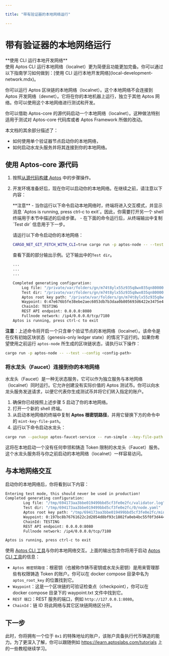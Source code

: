 ```yaml
---

title: "带有验证器的本地网络运行"

---
```



# 带有验证器的本地网络运行

<Callout type="info">
**使用 CLI 运行本地开发网络** <br />
使用 Aptos CLI 运行本地网络（localnet）更为简便且功能更加完备。你可以通过以下指南学习如何做到：[使用 CLI 运行本地开发网络](local-development-network.mdx)。
</Callout>

你可以运行 Aptos 区块链的本地网络（localnet）。这个本地网络不会连接到 Aptos 开发网络（devnet）。它将在你的本地机器上运行，独立于其他 Aptos 网络。你可以使用这个本地网络进行测试和开发。

你可以借助 Aptos-core 的源代码启动一个本地网络（localnet）。这种做法特别适用于测试对 Aptos-core 代码库或者 Aptos Framework 所做的改动。

本文档的其余部分描述了：

- 如何使用单个验证器节点启动你的本地网络，
- 如何启动水龙头服务并将其连接到你的本地网络。

## 使用 Aptos-core 源代码

1. 按照[从源代码构建 Aptos](../building-from-source.mdx) 中的步骤操作。

2. 开发环境准备好后，现在你可以启动你的本地网络。在继续之前，请注意以下内容：

   <Callout type="info">
   **注意**
   - 当你运行以下命令启动本地网络时，终端将进入交互模式，并显示消息 `Aptos is running, press ctrl-c to exit`。因此，你需要打开另一个 shell 终端用于本节中描述的后续步骤。
   - 在下面的命令运行后，从终端输出中复制 `Test dir` 信息用于下一步。
   </Callout>

   请运行以下命令启动你的本地网络：

   ```bash filename="Terminal"
   CARGO_NET_GIT_FETCH_WITH_CLI=true cargo run -p aptos-node -- --test
   ```

   查看下面的部分输出示例。记下输出中的`Test dir`。

   ```bash filename="Terminal"
   ...
   ...
   ...

   Completed generating configuration:
       Log file: "/private/var/folders/gn/m74t8ylx55z935q8wx035qn80000gn/T/b3adc18c144bfcc78a1541953893bc1c/validator.log"
       Test dir: "/private/var/folders/gn/m74t8ylx55z935q8wx035qn80000gn/T/b3adc18c144bfcc78a1541953893bc1c/0/node.yaml"
       Aptos root key path: "/private/var/folders/gn/m74t8ylx55z935q8wx035qn80000gn/T/b3adc18c144bfcc78a1541953893bc1c/mint.key"
       Waypoint: 0:47e676b5fe38ebe2aec6053db7b3daa0b805693d6422e3475e46e89499464ecf
       ChainId: TESTING
       REST API endpoint: 0.0.0.0:8080
       Fullnode network: /ip4/0.0.0.0/tcp/7180
   Aptos is running, press ctrl-c to exit
   ```

**注意**：上述命令将开启一个只含单个验证节点的本地网络（localnet）。该命令是在仅有初始区块状态（genesis-only ledger state）的情况下运行的。如果你希望使用之前运行 `aptos-node` 所生成的区块链状态，请执行以下操作：

```bash filename="Terminal"
cargo run -p aptos-node -- --test --config <config-path>
```

### 将水龙头（Faucet）连接到你的本地网络

水龙头（Faucet）是一种无状态服务，它可以作为独立服务与本地网络（localnet）同时运行。它允许创建没有实际价值的 Aptos 测试币。你可以向水龙头服务发送请求，以便它代表你生成测试币并将它们转入指定的账户。

1. 确保你已经按照上述步骤 5 启动了你的本地网络。
2. 打开一个新的 shell 终端。
3. 从启动本地网络的终端中复制 **Aptos 根密钥路径**，并用它替换下方的命令中的 `mint-key-file-path`。
4. 运行以下命令启动水龙头：

```bash filename="Terminal"
cargo run --package aptos-faucet-service -- run-simple --key-file-path "/tmp/694173aa3bbe019499bbd5cf3fe0e2fc/mint.key" --node-url http://127.0.0.1:8080  --chain-id TESTING
```

这将在本地启动一个没有任何申领和铸造 Token 限制的水龙头（Faucet）服务。这个水龙头服务将与你之前启动的本地网络（localnet）一样容易访问。

## 与本地网络交互

启动你的本地网络后，你将看到以下内容：

```bash filename="Terminal"
Entering test mode, this should never be used in production!
Completed generating configuration:
        Log file: "/tmp/694173aa3bbe019499bbd5cf3fe0e2fc/validator.log"
        Test dir: "/tmp/694173aa3bbe019499bbd5cf3fe0e2fc/0/node.yaml"
        Aptos root key path: "/tmp/694173aa3bbe019499bbd5cf3fe0e2fc/mint.key"
        Waypoint: 0:197bc8b76761622c2d2054d8bf93c1802fa0eb4bc55f0f3d4442878fdecc297f
        ChainId: TESTING
        REST API endpoint: 0.0.0.0:8080
        Fullnode network: /ip4/0.0.0.0/tcp/7180

Aptos is running, press ctrl-c to exit
```

使用 [Aptos CLI 工具](../../../build/cli.mdx)与你的本地网络交互。上面的输出包含你将用于启动 [Aptos CLI 工具](../../../build/cli.mdx)的信息：

- `Aptos 根密钥路径`：根密钥（也被称作铸币密钥或水龙头密钥）是用来管理那些有权限铸造 Token 的账户。你可以在 docker compose 目录中名为 `aptos_root_key` 的位置找到它。
- `Waypoint`：这是一个区块链的可验证检查点（checkpoint），你可以在 docker compose 目录下的 waypoint.txt 文件中找到它。
- `REST 端口`：REST 服务的端口，例如 `http://127.0.0.1:8080`。
- `ChainId`：链 ID 将此网络与其它区块链网络区分开。

## 下一步

此时，你将拥有一个位于 `0x1` 的特殊地址的账户，该账户具备执行代币铸造的能力。为了更深入了解，你可以跟随例如 https://learn.aptoslabs.com/tutorials 上的一些教程继续学习。

